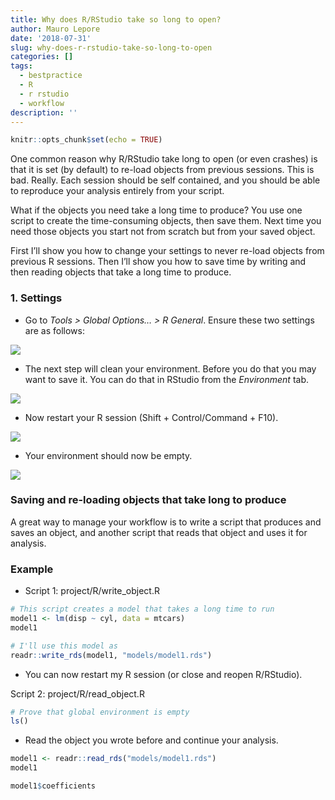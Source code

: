 ```yaml
---
title: Why does R/RStudio take so long to open?
author: Mauro Lepore
date: '2018-07-31'
slug: why-does-r-rstudio-take-so-long-to-open
categories: []
tags:
  - bestpractice
  - R
  - r rstudio
  - workflow
description: ''
---
```



```r
knitr::opts_chunk$set(echo = TRUE)
```

One common reason why R/RStudio take long to open (or even crashes) is that it is set (by default) to re-load objects from previous sessions. This is bad. Really. Each session should be self contained, and you should be able to reproduce your analysis entirely from your script.

What if the objects you need take a long time to produce? You use one script to create the time-consuming objects, then save them. Next time you need those objects you start not from scratch but from your saved object.

First I'll show you how to change your settings to never re-load objects from previous R sessions. Then I'll show you how to save time by writing and then reading objects that take a long time to produce.

### 1. Settings

* Go to _Tools > Global Options... > R General_. Ensure these two settings are  as follows:

![](https://i.imgur.com/zkuLUfV.png)

* The next step will clean your environment. Before you do that you may want to save it. You can do that in RStudio from the _Environment_ tab.

![](https://i.imgur.com/IsCBKNk.png)

* Now restart your R session (Shift + Control/Command + F10).

![](https://i.imgur.com/cepPavk.png)

* Your environment should now be empty.

![](https://i.imgur.com/flv0Na9.png)

### Saving and re-loading objects that take long to produce

A great way to manage your workflow is to write a script that produces and saves an object, and another script that reads that object and uses it for analysis.

### Example

* Script 1: project/R/write_object.R

```r
# This script creates a model that takes a long time to run
model1 <- lm(disp ~ cyl, data = mtcars)
model1

# I'll use this model as
readr::write_rds(model1, "models/model1.rds")
```

* You can now restart my R session (or close and reopen R/RStudio).

Script 2: project/R/read_object.R

```r
# Prove that global environment is empty
ls()
```

* Read the object you wrote before and continue your analysis.

```r
model1 <- readr::read_rds("models/model1.rds")
model1

model1$coefficients
```


